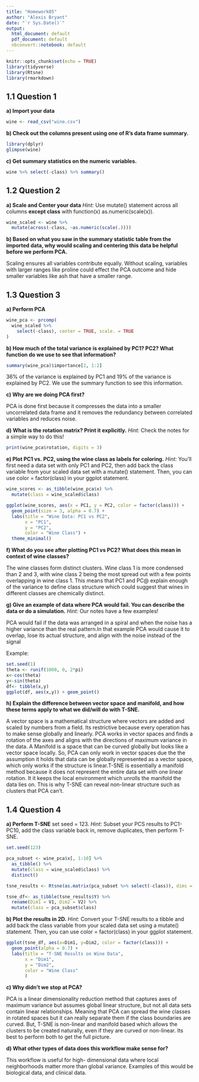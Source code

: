 ```yaml
---
title: "Homework05"
author: "Alexis Bryant"
date: "`r Sys.Date()`"
output:
  html_document: default
  pdf_document: default
  nbconvert::notebook: default
---
```



```r
knitr::opts_chunk$set(echo = TRUE)
library(tidyverse)
library(Rtsne)
library(rmarkdown)
```

## 1.1 Question 1

**a) Import your data**

```r
wine <- read_csv("wine.csv")

```

**b) Check out the columns present using one of R's data frame summary.**

```r
library(dplyr)
glimpse(wine)

```

**c) Get summary statistics on the numeric variables.**

```r
wine %>% select(-class) %>% summary()
```

## 1.2 Question 2

**a) Scale and Center your data** *Hint:* Use mutate() statement across all columns **except class** with function(x) as.numeric(scale(x)).

```r
wine_scaled <- wine %>% 
  mutate(across(-class, ~as.numeric(scale(.))))
```

**b) Based on what you saw in the summary statistic table from the imported data, why would scaling and centering this data be helpful before we perform PCA.**


Scaling ensures all variables contribute equally. Without scaling, variables with larger ranges like proline could effect the PCA outcome and hide smaller variables like ash that have a smaller range.


## 1.3 Question 3

**a) Perform PCA**

```r
wine_pca <- prcomp(
  wine_scaled %>%
    select(-class), center = TRUE, scale. = TRUE
)

```

**b) How much of the total variance is explained by PC1? PC2? What function do we use to see that information?**

```r
summary(wine_pca)$importance[2, 1:2]
```

36% of the variance is explained by PC1 and 19% of the variance is explained by PC2. We use the summary function to see this information.


**c) Why are we doing PCA first?**

PCA is done first because it compresses the data into a smaller uncorrelated data frame and it removes the redundancy between correlated variables and reduces noise.


**d) What is the rotation matrix? Print it explicitly.** *Hint:* Check the notes for a simple way to do this!

```r
print(wine_pca$rotation, digits = 3)
```

**e) Plot PC1 vs. PC2, using the wine class as labels for coloring.** *Hint:* You'll first need a data set with only PC1 and PC2, then add back the class variable from your scaled data set with a mutate() statement. Then, you can use color = factor(class) in your ggplot statement.

```r
wine_scores <- as_tibble(wine_pca$x) %>%
  mutate(class = wine_scaled$class)

ggplot(wine_scores, aes(x = PC1, y = PC2, color = factor(class))) +
  geom_point(size = 3, alpha = 0.7) +
  labs(title = "Wine Data: PC1 vs PC2",
       x = "PC1",
       y = "PC2",
       color = "Wine Class") +
  theme_minimal()
```

**f) What do you see after plotting PC1 vs PC2? What does this mean in context of wine classes?**

The wine classes form distinct clusters. Wine class 1 is more condensed than 2 and 3, with wine class 2 being the most spread out with a few points overlapping in wine class 1. This means that PC1 and PC@ explain enough of the variance to define class structure which could suggest that wines in different classes are chemically distinct.


**g) Give an example of data where PCA would fail. You can describe the data or do a simulation.** *Hint:* Our notes have a few examples!

PCA would fail if the data was arranged in a spiral and when the noise has a higher variance than the real pattern.In that example PCA would cause it to overlap, lose its actual structure, and align with the noise instead of the signal


Example:

```r
set.seed(1)
theta <- runif(1000, 0, 2*pi)
x<-cos(theta)
y<-sin(theta)
df<- tibble(x,y)
ggplot(df, aes(x,y)) + geom_point()
```

**h) Explain the difference between vector space and manifold, and how these terms apply to what we did/will do with T-SNE.**


A vector space is a mathematical structure where vectors are added and scaled by numbers from a field. Its restrictive because every operation has to make sense globally and linearly. PCA works in vector spaces and finds a rotation of the axes and aligns with the directions of maximum variance in the data. A Manifold is a space that can be curved globally but looks like a vector space locally. So, PCA can only work in vector spaces due the the assumption it holds that data can be globally represented as a vector space, which only works if the structure is linear.T-SNE is essentially a manifold method because it does not represent the entire data set with one linear rotation. It it keeps the local environment which unrolls the manifold the data lies on. This is why T-SNE can reveal non-linear structure such as clusters that PCA can't.



## 1.4 Question 4

**a) Perform T-SNE** set seed = 123. *Hint:* Subset your PCS results to PC1-PC10, add the class variable back in, remove duplicates, then perform T-SNE.

```r
set.seed(123)

pca_subset <- wine_pca$x[, 1:10] %>%
  as_tibble() %>%
  mutate(class = wine_scaled$class) %>%
  distinct()

tsne_results <- Rtsne(as.matrix(pca_subset %>% select(-class)), dims = 2)

tsne_df<- as_tibble(tsne_results$Y) %>%
  rename(Dim1 = V1, Dim2 = V2) %>%
  mutate(class = pca_subset$class)
```

**b) Plot the results in 2D.** *Hint:* Convert your T-SNE results to a tibble and add back the class variable from your scaled data set using a mutate() statement. Then, you can use color = factor(class) in your ggplot statement.

```r
ggplot(tsne_df, aes(x=Dim1, y=Dim2, color = factor(class))) +
  geom_point(alpha = 0.7) + 
  labs(title = "T-SNE Results on Wine Data",
       x = "Dim1",
       y = "Dim2",
       color = "Wine Class"
       )
```

**c) Why didn't we stop at PCA?**


PCA is a linear dimensionality reduction method that captures axes of maximum variance but assumes global linear structure, but not all data sets contain linear relationships. Meaning that PCA can spread the wine classes in rotated spaces but it can really separate them if the class boundaries are curved. But, T-SNE is non-linear and manifold based which allows the clusters to be created naturally, even if they are curved or non-linear. Its best to perform both to get the full picture.


**d) What other types of data does this workflow make sense for?**


This workflow is useful for high- dimensional data where local neighborhoods matter more than global variance. Examples of this would be biological data, and clinical data. 

